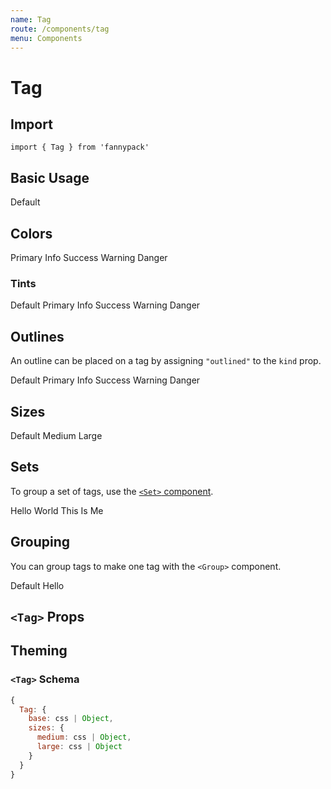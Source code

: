 ```yaml
---
name: Tag
route: /components/tag
menu: Components
---
```



# Tag

## Import

`import { Tag } from 'fannypack'`

## Basic Usage

<Playground>
  <Tag>Default</Tag>
</Playground>

## Colors

<Playground>
  <Set spacing="1u">
    <Tag palette="primary">Primary</Tag>
    <Tag palette="info">Info</Tag>
    <Tag palette="success">Success</Tag>
    <Tag palette="warning">Warning</Tag>
    <Tag palette="danger">Danger</Tag>
  </Set>
</Playground>

### Tints

<Playground>
  <Set spacing="1u">
    <Tag palette="textTint">Default</Tag>
    <Tag palette="primaryTint">Primary</Tag>
    <Tag palette="infoTint">Info</Tag>
    <Tag palette="successTint">Success</Tag>
    <Tag palette="warningTint">Warning</Tag>
    <Tag palette="dangerTint">Danger</Tag>
  </Set>
</Playground>

## Outlines

An outline can be placed on a tag by assigning `"outlined"` to the `kind` prop.

<Playground>
  <Set spacing="1u">
    <Tag kind="outlined">Default</Tag>
    <Tag palette="primary" kind="outlined">Primary</Tag>
    <Tag palette="info" kind="outlined">Info</Tag>
    <Tag palette="success" kind="outlined">Success</Tag>
    <Tag palette="warning" kind="outlined">Warning</Tag>
    <Tag palette="danger" kind="outlined">Danger</Tag>
  </Set>
</Playground>

## Sizes

<Playground>
  <Set spacing="1u">
    <Tag>Default</Tag>
    <Tag size="medium">Medium</Tag>
    <Tag size="large">Large</Tag>
  </Set>
</Playground>

## Sets

To group a set of tags, use the [`<Set>` component](/components/set).

<Playground>
  <Set spacing="1u">
    <Tag>Hello</Tag>
    <Tag>World</Tag>
    <Tag>This</Tag>
    <Tag>Is</Tag>
    <Tag>Me</Tag>
  </Set>
</Playground>

## Grouping

You can group tags to make one tag with the `<Group>` component.

<Playground>
  <Group>
    <Tag>Default</Tag>
    <Tag palette="textTint">Hello</Tag>
  </Group>
</Playground>

## `<Tag>` Props

<PropsTable component={Tag} />

## Theming

### `<Tag>` Schema

```jsx
{
  Tag: {
    base: css | Object,
    sizes: {
      medium: css | Object,
      large: css | Object
    }
  }
}
```
